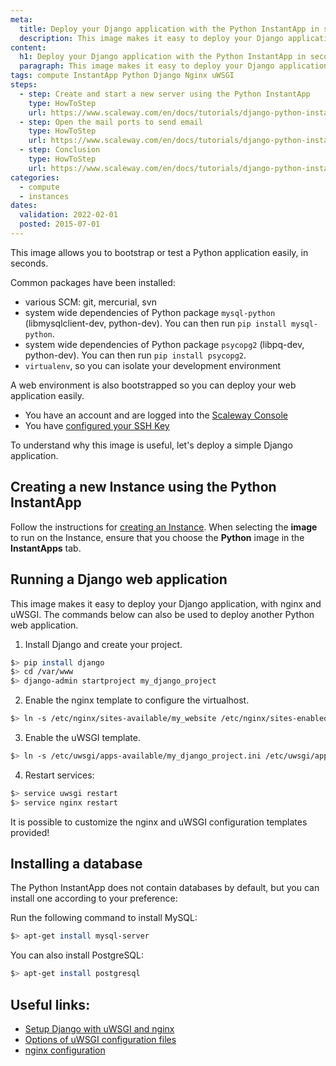 ```yaml
---
meta:
  title: Deploy your Django application with the Python InstantApp in seconds
  description: This image makes it easy to deploy your Django application, with nginx and uWSGI.
content:
  h1: Deploy your Django application with the Python InstantApp in seconds
  paragraph: This image makes it easy to deploy your Django application, with nginx and uWSGI.
tags: compute InstantApp Python Django Nginx uWSGI
steps:
  - step: Create and start a new server using the Python InstantApp
    type: HowToStep
    url: https://www.scaleway.com/en/docs/tutorials/django-python-instant-apps/#-Create-and-start-a-new-instance-using-the-Python-InstantApp
  - step: Open the mail ports to send email
    type: HowToStep
    url: https://www.scaleway.com/en/docs/tutorials/django-python-instant-apps/#-Run-a-Django-web-application
  - step: Conclusion
    type: HowToStep
    url: https://www.scaleway.com/en/docs/tutorials/django-python-instant-apps/#-Conclusion
categories:
  - compute
  - instances
dates:
  validation: 2022-02-01
  posted: 2015-07-01
---
```


This image allows you to bootstrap or test a Python application easily, in seconds.

Common packages have been installed:

- various SCM: git, mercurial, svn
- system wide dependencies of Python package `mysql-python`
  (libmysqlclient-dev, python-dev). You can then run `pip install mysql-python`.
- system wide dependencies of Python package `psycopg2` (libpq-dev,
  python-dev). You can then run `pip install psycopg2`.
- `virtualenv`, so you can isolate your development environment

A web environment is also bootstrapped so you can deploy your web application easily.

<Message type ="requirement">

- You have an account and are logged into the [Scaleway Console](https://console.scaleway.com)
- You have [configured your SSH Key](/console/my-project/how-to/create-ssh-key)

</Message>

To understand why this image is useful, let's deploy a simple Django application.

## Creating a new Instance using the Python InstantApp

Follow the instructions for [creating an Instance](/compute/instances/how-to/create-an-instance). When selecting the **image** to run on the Instance, ensure that you choose the **Python** image in the **InstantApps** tab.

## Running a Django web application

This image makes it easy to deploy your Django application, with nginx and uWSGI. The commands below can also be used to deploy another Python web application.

1. Install Django and create your project.

```bash
$> pip install django
$> cd /var/www
$> django-admin startproject my_django_project
```

2. Enable the nginx template to configure the virtualhost.

```bash
$> ln -s /etc/nginx/sites-available/my_website /etc/nginx/sites-enabled/
```

3. Enable the uWSGI template.

```bash
$> ln -s /etc/uwsgi/apps-available/my_django_project.ini /etc/uwsgi/apps-enabled/
```

4. Restart services:

```bash
$> service uwsgi restart
$> service nginx restart
```

<Message type = "important">

It is possible to customize the nginx and uWSGI configuration templates provided! 

</Message>

## Installing a database

The Python InstantApp does not contain databases by default, but you can install one according to your preference:

Run the following command to install MySQL:

```bash
$> apt-get install mysql-server
```

You can also install PostgreSQL:

```bash
$> apt-get install postgresql
```
## Useful links:

- [Setup Django with uWSGI and nginx](http://uwsgi-docs.readthedocs.org/en/latest/tutorials/Django_and_nginx.html)
- [Options of uWSGI configuration files](http://uwsgi-docs.readthedocs.org/en/latest/Options.html)
- [nginx configuration](http://wiki.nginx.org/Configuration)